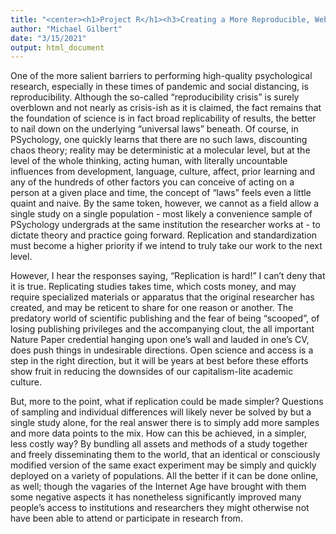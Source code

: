 ```yaml
---
title: "<center><h1>Project R</h1><h3>Creating a More Reproducible, Web-Based Study</h3></center>"
author: "Michael Gilbert"
date: "3/15/2021"
output: html_document
---
```


One of the more salient barriers to performing high-quality psychological research, especially in these times of pandemic and social distancing, is reproducibility.  Although the so-called "reproducibility crisis" is surely overblown and not nearly as crisis-ish as it is claimed, the fact remains that the foundation of science is in fact broad replicability of results, the better to nail down on the underlying "universal laws" beneath.  Of course, in PSychology, one quickly learns that there are no such laws, discounting chaos theory; reality may be deterministic at a molecular level, but at the level of the whole thinking, acting human, with literally uncountable influences from development, language, culture, affect, prior learning and any of the hundreds of other factors you can conceive of acting on a person at a given place and time, the concept of "laws" feels even a little quaint and naive.  By the same token, however, we cannot as a field allow a single study on a single population - most likely a convenience sample of PSychology undergrads at the same institution the researcher works at - to dictate theory and practice going forward.  Replication and standardization must become a higher priority if we intend to truly take our work to the next level.

However, I hear the responses saying, "Replication is hard!"  I can't deny that it is true.  Replicating studies takes time, which costs money, and may require specialized materials or apparatus that the original researcher has created, and may be reticent to share for one reason or another.  The predatory world of scientific publishing and the fear of being "scooped", of losing publishing privileges and the accompanying clout, the all important Nature Paper credential hanging upon one's wall and lauded in one's CV, does push things in undesirable directions.  Open science and access is a step in the right direction, but it will be years at best before these efforts show fruit in reducing the downsides of our capitalism-lite academic culture.

But, more to the point, what if replication could be made simpler?  Questions of sampling and individual differences will likely never be solved by but a single study alone, for the real answer there is to simply add more samples and more data points to the mix.   How can this be achieved, in a simpler, less costly way?  By bundling all assets and methods of a study together and freely disseminating them to the world, that an identical or consciously modified version of the same exact experiment may be simply and quickly deployed on a variety of populations.  All the better if it can be done online, as well; though the vagaries of the Internet Age have brought with them some negative aspects it has nonetheless significantly improved many people's access to institutions and researchers they might otherwise not have been able to attend or participate in research from.  
